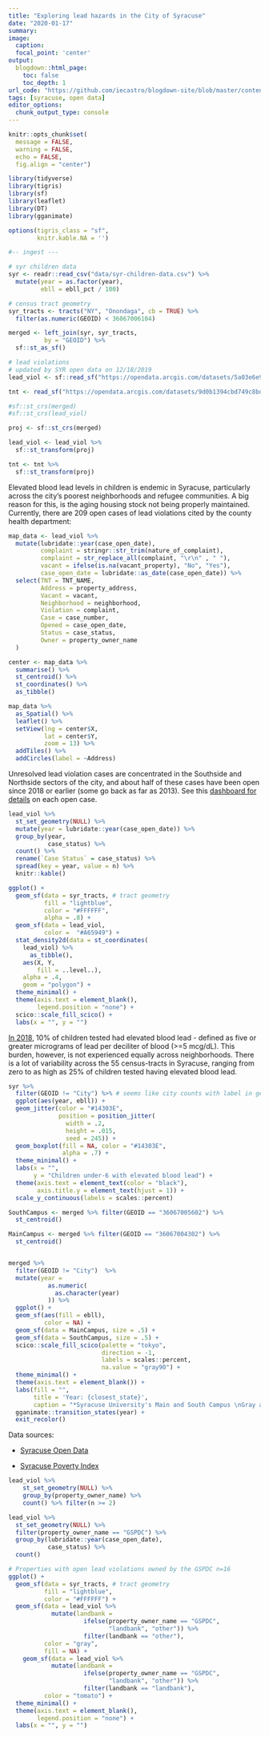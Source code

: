 ```yaml
---
title: "Exploring lead hazards in the City of Syracuse"
date: "2020-01-17"
summary:
image:
  caption:
  focal_point: 'center'
output:
  blogdown::html_page:
    toc: false
    toc_depth: 1
url_code: "https://github.com/iecastro/blogdown-site/blob/master/content/post/2020-01-17-env-pb-syr/index.Rmd"
tags: [syracuse, open data]
editor_options: 
  chunk_output_type: console
---
```


```r
knitr::opts_chunk$set(
  message = FALSE,
  warning = FALSE,
  echo = FALSE,
  fig.align = "center")

library(tidyverse)
library(tigris)
library(sf)
library(leaflet)
library(DT)
library(gganimate)

options(tigris_class = "sf",
        knitr.kable.NA = '')

#-- ingest ---

# syr children data
syr <- readr::read_csv("data/syr-children-data.csv") %>% 
  mutate(year = as.factor(year),
         ebll = ebll_pct / 100) 

# census tract geometry
syr_tracts <- tracts("NY", "Onondaga", cb = TRUE) %>%
  filter(as.numeric(GEOID) < 36067006104)

merged <- left_join(syr, syr_tracts,
          by = "GEOID") %>% 
  sf::st_as_sf()

# lead violations
# updated by SYR open data on 12/18/2019
lead_viol <- sf::read_sf("https://opendata.arcgis.com/datasets/5a03e6e9ea234a37b5c5e2923a067a2e_0.geojson")

tnt <- read_sf("https://opendata.arcgis.com/datasets/9d0b1394cbd749c8bdf2394f80616240_0.geojson")

```


```r
#sf::st_crs(merged)
#sf::st_crs(lead_viol)

proj <- sf::st_crs(merged)

lead_viol <- lead_viol %>% 
  sf::st_transform(proj)

tnt <- tnt %>% 
  sf::st_transform(proj)

```

Elevated blood lead levels in children is endemic in Syracuse, particularly across the city's poorest neighborhoods and refugee communities. A big reason for this, is the aging housing stock not being properly maintained.  Currently, there are 209 open cases of lead violations cited by the county health department:   

```r
map_data <- lead_viol %>% 
  mutate(lubridate::year(case_open_date),
         complaint = stringr::str_trim(nature_of_complaint),
         complaint = str_replace_all(complaint, "\r\n" , " "),
         vacant = ifelse(is.na(vacant_property), "No", "Yes"),
         case_open_date = lubridate::as_date(case_open_date)) %>% 
  select(TNT = TNT_NAME,
         Address = property_address,
         Vacant = vacant,
         Neighborhood = neighborhood,
         Violation = complaint,
         Case = case_number,
         Opened = case_open_date,
         Status = case_status,
         Owner = property_owner_name
  )

center <- map_data %>%
  summarise() %>%
  st_centroid() %>% 
  st_coordinates() %>% 
  as_tibble()

map_data %>% 
  as_Spatial() %>% 
  leaflet() %>%
  setView(lng = center$X,
          lat = center$Y,
          zoom = 13) %>% 
  addTiles() %>% 
  addCircles(label = ~Address)

```

Unresolved lead violation cases are concentrated in the Southside and Northside sectors of the city, and about half of these cases have been open since 2018 or earlier (some go back as far as 2013).  See this [dashboard for details](https://iecastro.github.io/syr-lead-viol) on each open case.

```r
lead_viol %>% 
  st_set_geometry(NULL) %>% 
  mutate(year = lubridate::year(case_open_date)) %>% 
  group_by(year, 
           case_status) %>% 
  count() %>% 
  rename(`Case Status` = case_status) %>% 
  spread(key = year, value = n) %>% 
  knitr::kable()

```


```r
ggplot() + 
  geom_sf(data = syr_tracts, # tract geometry
          fill = "lightblue", 
          color = "#FFFFFF",
          alpha = .8) +
  geom_sf(data = lead_viol,
          color =  "#A65949") +
  stat_density2d(data = st_coordinates(
    lead_viol) %>% 
      as_tibble(),
    aes(X, Y,
        fill = ..level..), 
    alpha = .4,
    geom = "polygon") + 
  theme_minimal() +
  theme(axis.text = element_blank(),
        legend.position = "none") +
  scico::scale_fill_scico() +
  labs(x = "", y = "")


```


[In 2018](https://www.syracuse.com/health/2019/09/want-to-fight-lead-paint-poisoning-in-syracuse-town-hall-meetings-scheduled.html), 10% of children tested had elevated blood lead - defined as five or greater micrograms of lead per deciliter of blood (>=5 mcg/dL). This burden, however, is not experienced equally across neighborhoods. There is a lot of variability across the 55 census-tracts in Syracuse, ranging from zero to as high as 25% of children tested having elevated blood lead.

```r

syr %>% 
  filter(GEOID != "City") %>% # seems like city counts with label in geoid col
  ggplot(aes(year, ebll)) +
  geom_jitter(color = "#14303E",
              position = position_jitter(
                width = .2,
                height = .015,
                seed = 245)) +
  geom_boxplot(fill = NA, color = "#14303E",
               alpha = .7) +
  theme_minimal() +
  labs(x = "",
       y = "Children under-6 with elevated blood lead") +
  theme(axis.text = element_text(color = "black"),
        axis.title.y = element_text(hjust = 1)) +
  scale_y_continuous(labels = scales::percent)

```


```r

SouthCampus <- merged %>% filter(GEOID == "36067005602") %>%
  st_centroid()

MainCampus <- merged %>% filter(GEOID == "36067004302") %>%
  st_centroid()


merged %>% 
  filter(GEOID != "City")  %>% 
  mutate(year = 
           as.numeric(
             as.character(year)
           )) %>% 
  ggplot() + 
  geom_sf(aes(fill = ebll),
          color = NA) +
  geom_sf(data = MainCampus, size = .5) +
  geom_sf(data = SouthCampus, size = .5) +
  scico::scale_fill_scico(palette = "tokyo",
                          direction = -1,
                          labels = scales::percent,
                          na.value = "gray90") +
  theme_minimal() +
  theme(axis.text = element_blank()) +
  labs(fill = "",
       title = 'Year: {closest_state}',
       caption = "*Syracuse University's Main and South Campus \nGray areas had no data available") +
  gganimate::transition_states(year) +
  exit_recolor()

```

Data sources:  

- [Syracuse Open Data](http://data.syrgov.net/datasets/5a03e6e9ea234a37b5c5e2923a067a2e_0)  

- [Syracuse Poverty Index](https://github.com/jamisoncrawford/index)  


```r
lead_viol %>% 
    st_set_geometry(NULL) %>% 
    group_by(property_owner_name) %>% 
    count() %>% filter(n >= 2)

lead_viol %>% 
  st_set_geometry(NULL) %>% 
  filter(property_owner_name == "GSPDC") %>% 
  group_by(lubridate::year(case_open_date),
           case_status) %>% 
  count()


```


```r
# Properties with open lead violations owned by the GSPDC n=16
ggplot() +
  geom_sf(data = syr_tracts, # tract geometry
          fill = "lightblue", 
          color = "#FFFFFF") +
  geom_sf(data = lead_viol %>% 
            mutate(landbank = 
                     ifelse(property_owner_name == "GSPDC",
                            "landbank", "other")) %>% 
                     filter(landbank == "other"),
          color = "gray",
          fill = NA) +
    geom_sf(data = lead_viol %>% 
            mutate(landbank = 
                     ifelse(property_owner_name == "GSPDC",
                            "landbank", "other")) %>% 
                     filter(landbank == "landbank"),
          color = "tomato") +
  theme_minimal() +
  theme(axis.text = element_blank(),
        legend.position = "none") +
  labs(x = "", y = "")


```


